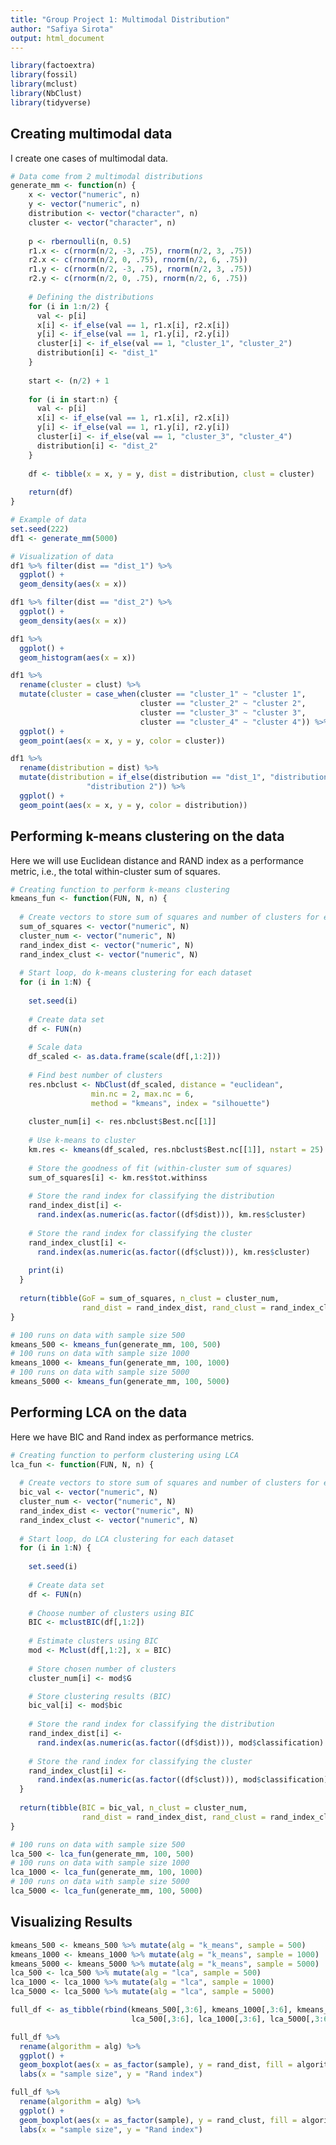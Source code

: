 ```yaml
---
title: "Group Project 1: Multimodal Distribution"
author: "Safiya Sirota"
output: html_document
---
```


```r
library(factoextra)
library(fossil)
library(mclust)
library(NbClust)
library(tidyverse)
```

## Creating multimodal data

I create one cases of multimodal data.

```r
# Data come from 2 multimodal distributions
generate_mm <- function(n) {
    x <- vector("numeric", n)
    y <- vector("numeric", n)
    distribution <- vector("character", n)
    cluster <- vector("character", n)
    
    p <- rbernoulli(n, 0.5)
    r1.x <- c(rnorm(n/2, -3, .75), rnorm(n/2, 3, .75))
    r2.x <- c(rnorm(n/2, 0, .75), rnorm(n/2, 6, .75))
    r1.y <- c(rnorm(n/2, -3, .75), rnorm(n/2, 3, .75))
    r2.y <- c(rnorm(n/2, 0, .75), rnorm(n/2, 6, .75))
    
    # Defining the distributions
    for (i in 1:n/2) {
      val <- p[i]
      x[i] <- if_else(val == 1, r1.x[i], r2.x[i])
      y[i] <- if_else(val == 1, r1.y[i], r2.y[i])
      cluster[i] <- if_else(val == 1, "cluster_1", "cluster_2")
      distribution[i] <- "dist_1"
    }
    
    start <- (n/2) + 1
    
    for (i in start:n) {
      val <- p[i]
      x[i] <- if_else(val == 1, r1.x[i], r2.x[i])
      y[i] <- if_else(val == 1, r1.y[i], r2.y[i])
      cluster[i] <- if_else(val == 1, "cluster_3", "cluster_4")
      distribution[i] <- "dist_2"
    }
    
    df <- tibble(x = x, y = y, dist = distribution, clust = cluster)
    
    return(df)
}

# Example of data
set.seed(222)
df1 <- generate_mm(5000)

# Visualization of data
df1 %>% filter(dist == "dist_1") %>% 
  ggplot() +
  geom_density(aes(x = x))

df1 %>% filter(dist == "dist_2") %>% 
  ggplot() +
  geom_density(aes(x = x))

df1 %>% 
  ggplot() +
  geom_histogram(aes(x = x))

df1 %>% 
  rename(cluster = clust) %>% 
  mutate(cluster = case_when(cluster == "cluster_1" ~ "cluster 1",
                             cluster == "cluster_2" ~ "cluster 2",
                             cluster == "cluster_3" ~ "cluster 3",
                             cluster == "cluster_4" ~ "cluster 4")) %>% 
  ggplot() +
  geom_point(aes(x = x, y = y, color = cluster))

df1 %>% 
  rename(distribution = dist) %>% 
  mutate(distribution = if_else(distribution == "dist_1", "distribution 1", 
                 "distribution 2")) %>% 
  ggplot() +
  geom_point(aes(x = x, y = y, color = distribution))
```

## Performing k-means clustering on the data

Here we will use Euclidean distance and RAND index as a performance metric, i.e., the total within-cluster sum of squares.

```r
# Creating function to perform k-means clustering
kmeans_fun <- function(FUN, N, n) {
  
  # Create vectors to store sum of squares and number of clusters for each run
  sum_of_squares <- vector("numeric", N)
  cluster_num <- vector("numeric", N)
  rand_index_dist <- vector("numeric", N)
  rand_index_clust <- vector("numeric", N)
  
  # Start loop, do k-means clustering for each dataset
  for (i in 1:N) {
    
    set.seed(i)
    
    # Create data set
    df <- FUN(n)
    
    # Scale data
    df_scaled <- as.data.frame(scale(df[,1:2]))
    
    # Find best number of clusters    
    res.nbclust <- NbClust(df_scaled, distance = "euclidean",
                  min.nc = 2, max.nc = 6, 
                  method = "kmeans", index = "silhouette")
    
    cluster_num[i] <- res.nbclust$Best.nc[[1]]
    
    # Use k-means to cluster
    km.res <- kmeans(df_scaled, res.nbclust$Best.nc[[1]], nstart = 25)
    
    # Store the goodness of fit (within-cluster sum of squares)
    sum_of_squares[i] <- km.res$tot.withinss
    
    # Store the rand index for classifying the distribution
    rand_index_dist[i] <- 
      rand.index(as.numeric(as.factor((df$dist))), km.res$cluster)
    
    # Store the rand index for classifying the cluster
    rand_index_clust[i] <- 
      rand.index(as.numeric(as.factor((df$clust))), km.res$cluster)
    
    print(i)
  }
  
  return(tibble(GoF = sum_of_squares, n_clust = cluster_num,
                rand_dist = rand_index_dist, rand_clust = rand_index_clust))
}

# 100 runs on data with sample size 500
kmeans_500 <- kmeans_fun(generate_mm, 100, 500)
# 100 runs on data with sample size 1000
kmeans_1000 <- kmeans_fun(generate_mm, 100, 1000)
# 100 runs on data with sample size 5000
kmeans_5000 <- kmeans_fun(generate_mm, 100, 5000)
```

## Performing LCA on the data

Here we have BIC and Rand index as performance metrics.

```r
# Creating function to perform clustering using LCA
lca_fun <- function(FUN, N, n) {
  
  # Create vectors to store sum of squares and number of clusters for each run
  bic_val <- vector("numeric", N)
  cluster_num <- vector("numeric", N)
  rand_index_dist <- vector("numeric", N)
  rand_index_clust <- vector("numeric", N)
  
  # Start loop, do LCA clustering for each dataset
  for (i in 1:N) {
    
    set.seed(i)
    
    # Create data set
    df <- FUN(n)
    
    # Choose number of clusters using BIC 
    BIC <- mclustBIC(df[,1:2])
  
    # Estimate clusters using BIC 
    mod <- Mclust(df[,1:2], x = BIC)
  
    # Store chosen number of clusters
    cluster_num[i] <- mod$G

    # Store clustering results (BIC)
    bic_val[i] <- mod$bic
    
    # Store the rand index for classifying the distribution
    rand_index_dist[i] <- 
      rand.index(as.numeric(as.factor((df$dist))), mod$classification)
    
    # Store the rand index for classifying the cluster
    rand_index_clust[i] <- 
      rand.index(as.numeric(as.factor((df$clust))), mod$classification)
  }
  
  return(tibble(BIC = bic_val, n_clust = cluster_num,
                rand_dist = rand_index_dist, rand_clust = rand_index_clust))
}

# 100 runs on data with sample size 500
lca_500 <- lca_fun(generate_mm, 100, 500)
# 100 runs on data with sample size 1000
lca_1000 <- lca_fun(generate_mm, 100, 1000)
# 100 runs on data with sample size 5000
lca_5000 <- lca_fun(generate_mm, 100, 5000)
```

## Visualizing Results

```r
kmeans_500 <- kmeans_500 %>% mutate(alg = "k_means", sample = 500)
kmeans_1000 <- kmeans_1000 %>% mutate(alg = "k_means", sample = 1000)
kmeans_5000 <- kmeans_5000 %>% mutate(alg = "k_means", sample = 5000)
lca_500 <- lca_500 %>% mutate(alg = "lca", sample = 500)
lca_1000 <- lca_1000 %>% mutate(alg = "lca", sample = 1000)
lca_5000 <- lca_5000 %>% mutate(alg = "lca", sample = 5000)

full_df <- as_tibble(rbind(kmeans_500[,3:6], kmeans_1000[,3:6], kmeans_5000[,3:6],
                           lca_500[,3:6], lca_1000[,3:6], lca_5000[,3:6]))

full_df %>%
  rename(algorithm = alg) %>% 
  ggplot() +
  geom_boxplot(aes(x = as_factor(sample), y = rand_dist, fill = algorithm)) +
  labs(x = "sample size", y = "Rand index")

full_df %>%
  rename(algorithm = alg) %>% 
  ggplot() +
  geom_boxplot(aes(x = as_factor(sample), y = rand_clust, fill = algorithm)) +
  labs(x = "sample size", y = "Rand index")
```
